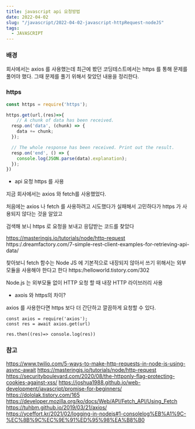 ```yaml
---
title: javascript api 요청방법
date: 2022-04-02
slug: "/javascript/2022-04-02-javascript-httpRequest-nodeJS"
tags:
  - JAVASCRIPT
---
```


### 배경
회사에서는 axios 를 사용했는데
최근에 봤던 코딩테스트에서는 https 를 통해
문제를 풀어야 했다.
그때 문제를 풀기 위해서 찾았던 내용을 정리한다.


### https

```javascript
const https = require('https');

https.get(url,(res)=>{
    // A chunk of data has been received.
  resp.on('data', (chunk) => {
    data += chunk;
  });

  // The whole response has been received. Print out the result.
  resp.on('end', () => {
    console.log(JSON.parse(data).explanation);
  });
})
```

* api 요청 https 를 사용


지금 회사에서는 axios 와 fetch를 사용했었다.

처음에는 axios 나 fetch 를 사용하려고 시도했다가 실패해서
고민하다가 https 가 사용되지 않다는 것을 알았고

검색해 보니 https 로 요청을 보내고 응답받는 코드를 찾았다

https://masteringjs.io/tutorials/node/http-request
https:/.dreamfactory.com/7-simple-rest-client-examples-for-retrieving-api-data/

찾아보니 fetch 함수는 Node JS 에 기본적으로 내장되지 않아서
쓰기 위해서는 외부 모듈을 사용해야 한다고 한다
https:/helloworld.tistory.com/302

Node.js 는 외부모듈 없이 HTTP 요청 할 때 내장 HTTP 라이브러리 사용

* axois 와 https의 차이?

axios 를 사용한다면 https 보다 더 간단하고 깔끔하게 요청할 수 있다.

```
const axios = require('axios');
const res = await axios.get(url)

res.then((res)=> console.log(res))
```

### 참고

https://www.twilio.com/5-ways-to-make-http-requests-in-node-js-using-async-await
https://masteringjs.io/tutorials/node/http-request
https://securityboulevard.com/2020/08/the-httponly-flag-protecting-cookies-against-xss/
https://joshua1988.github.io/web-development/javascript/promise-for-beginners/
https://dololak.tistory.com/165
https://developer.mozilla.org/ko/docs/Web/API/Fetch_API/Using_Fetch
https://tuhbm.github.io/2019/03/21/axios/
https://yceffort.kr/2021/02/logging-in-nodejs#1-consolelog%EB%A1%9C-%EC%8B%9C%EC%9E%91%ED%95%98%EA%B8%B0
